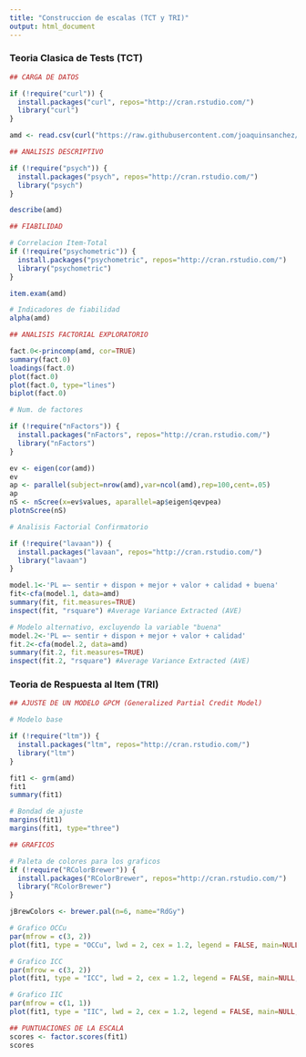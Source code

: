 ---
title: "Construccion de escalas (TCT y TRI)"
output: html_document
---

### Teoria Clasica de Tests (TCT)
```{r}

## CARGA DE DATOS

if (!require("curl")) {
  install.packages("curl", repos="http://cran.rstudio.com/") 
  library("curl")
}

amd <- read.csv(curl("https://raw.githubusercontent.com/joaquinsanchez/LibroEP/master/Cap_4/amd.csv"), sep = ";")

## ANALISIS DESCRIPTIVO

if (!require("psych")) {
  install.packages("psych", repos="http://cran.rstudio.com/") 
  library("psych")
}

describe(amd)

## FIABILIDAD

# Correlacion Item-Total 
if (!require("psychometric")) {
  install.packages("psychometric", repos="http://cran.rstudio.com/") 
  library("psychometric")
}

item.exam(amd)

# Indicadores de fiabilidad
alpha(amd)

## ANALISIS FACTORIAL EXPLORATORIO

fact.0<-princomp(amd, cor=TRUE)
summary(fact.0)
loadings(fact.0)
plot(fact.0)
plot(fact.0, type="lines")
biplot(fact.0)

# Num. de factores

if (!require("nFactors")) {
  install.packages("nFactors", repos="http://cran.rstudio.com/") 
  library("nFactors")
}

ev <- eigen(cor(amd))
ev
ap <- parallel(subject=nrow(amd),var=ncol(amd),rep=100,cent=.05)
ap
nS <- nScree(x=ev$values, aparallel=ap$eigen$qevpea)
plotnScree(nS)

# Analisis Factorial Confirmatorio 

if (!require("lavaan")) {
  install.packages("lavaan", repos="http://cran.rstudio.com/") 
  library("lavaan")
}

model.1<-'PL =~ sentir + dispon + mejor + valor + calidad + buena'
fit<-cfa(model.1, data=amd)
summary(fit, fit.measures=TRUE)
inspect(fit, "rsquare") #Average Variance Extracted (AVE)

# Modelo alternativo, excluyendo la variable "buena"
model.2<-'PL =~ sentir + dispon + mejor + valor + calidad'
fit.2<-cfa(model.2, data=amd)
summary(fit.2, fit.measures=TRUE)
inspect(fit.2, "rsquare") #Average Variance Extracted (AVE)

```
### Teoria de Respuesta al Item (TRI) 

```{r}

## AJUSTE DE UN MODELO GPCM (Generalized Partial Credit Model)

# Modelo base

if (!require("ltm")) {
  install.packages("ltm", repos="http://cran.rstudio.com/") 
  library("ltm")
}

fit1 <- grm(amd)
fit1
summary(fit1)

# Bondad de ajuste
margins(fit1)
margins(fit1, type="three")

## GRAFICOS

# Paleta de colores para los graficos
if (!require("RColorBrewer")) {
  install.packages("RColorBrewer", repos="http://cran.rstudio.com/") 
  library("RColorBrewer")
}

jBrewColors <- brewer.pal(n=6, name="RdGy")

# Grafico OCCu
par(mfrow = c(3, 2))
plot(fit1, type = "OCCu", lwd = 2, cex = 1.2, legend = FALSE, main=NULL, cx = "topleft", ylab="Probabilidad", xlab = "Actitud hacia la MD", cex.main = 1.5, cex.lab = 1.3, cex.axis = 1.1, col=jBrewColors)

# Grafico ICC
par(mfrow = c(3, 2))
plot(fit1, type = "ICC", lwd = 2, cex = 1.2, legend = FALSE, main=NULL, cx = "topleft", ylab="Probabilidad", xlab = "Actitud hacia la MD", cex.main = 1.5, cex.lab = 1.3, cex.axis = 1.1, col=jBrewColors)

# Grafico IIC
par(mfrow = c(1, 1))
plot(fit1, type = "IIC", lwd = 2, cex = 1.2, legend = FALSE, main=NULL, cx = "topleft", ylab="Información", xlab = "Actitud hacia la MD", cex.main = 1.5, cex.lab = 1.3, cex.axis = 1.1, col=jBrewColors)

## PUNTUACIONES DE LA ESCALA
scores <- factor.scores(fit1)
scores

```
